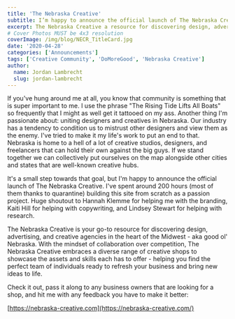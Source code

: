 ```yaml
---
title: 'The Nebraska Creative'
subtitle: I’m happy to announce the official launch of The Nebraska Creative.
excerpt: The Nebraska Creative a resource for discovering design, advertising, animation, and video production companies in Nebraska"
# Cover Photos MUST be 4x3 resolution
coverImage: /img/blog/NECR_TitleCard.jpg
date: '2020-04-28'
categories: ['Announcements']
tags: ['Creative Community', 'DoMoreGood', 'Nebraska Creative']
author:
  name: Jordan Lambrecht
  slug: jordan-lambrecht
---
```


If you've hung around me at all, you know that community is something that is super important to me. I use the phrase "The Rising Tide Lifts All Boats" so frequently that I might as well get it tattooed on my ass. Another thing I'm passionate about: uniting designers and creatives in Nebraska. Our industry has a tendency to condition us to mistrust other designers and view them as the enemy. I've tried to make it my life's work to put an end to that. Nebraska is home to a hell of a lot of creative studios, designers, and freelancers that can hold their own against the big guys. If we stand together we can collectively put ourselves on the map alongside other cities and states that are well-known creative hubs.

It's a small step towards that goal, but I'm happy to announce the official launch of The Nebraska Creative. I've spent around 200 hours (most of them thanks to quarantine) building this site from scratch as a passion project. Huge shoutout to Hannah Klemme for helping me with the branding, Kaiti Hill for helping with copywriting, and Lindsey Stewart for helping with research.

The Nebraska Creative is your go-to resource for discovering design, advertising, and creative agencies in the heart of the Midwest - aka good ol' Nebraska. With the mindset of collaboration over competition, The Nebraska Creative embraces a diverse range of creative shops to showcase the assets and skills each has to offer - helping you find the perfect team of individuals ready to refresh your business and bring new ideas to life.

Check it out, pass it along to any business owners that are looking for a shop, and hit me with any feedback you have to make it better:

[https://nebraska-creative.com](https://nebraska-creative.com/)
